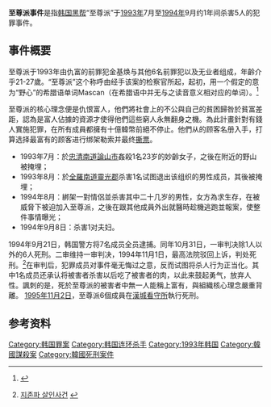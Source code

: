 {{Infobox Criminal organization
| name                =至尊派
| image               =
| caption             =
| founded on          =1993年
| founding location   =[[韩国|韩国]]
| founded by          =金基焕（김기환）
| years active        =1993年
| territory           = [[韩国|韩国]][[全罗南道|全罗南道]][[灵光郡|灵光郡]]{{link-ko|佛甲面|불갑면}}金鸡里
| ethnic makeup       =[[朝鲜族|朝鲜族]]
| membership est      =7
| criminal activities =[[谋杀|谋杀]]，[[敲诈勒索|敲诈勒索]]，[[绑架|绑架]]，[[强奸|强奸]]
| allies              =
| rivals              =
}}
'''至尊派事件'''是指[[韩国|韩国]][[黑帮|黑帮]]“至尊派”于[[1993年|1993年]]7月至[[1994年|1994年]]9月约1年间杀害5人的犯罪事件。

==事件概要==
至尊派于1993年由仇富的前罪犯金基焕与其他6名前罪犯以及无业者组成，年齡介乎21-27歲。“至尊派”这个称呼由经手该案的检察官所起，起初，用一个假定的意为“野心”的希腊语单词Mascan（在希腊语中并无与之读音意义相对应的单词）。<ref>{{Cite web|url=http://news.joins.com/article/3684096|title=“살인마 지존파 원래 조직명은 마스칸”|date=2009-07-12|language=ko|access-date=2016-08-26|archive-date=2016-08-27|archive-url=https://web.archive.org/web/20160827023817/http://news.joins.com/article/3684096|dead-url=no}}</ref>

至尊派的核心理念便是仇恨富人，他們將社會上的不公與自己的貧困歸咎於貧富差距，認為是富人佔據的資源才使得他們這些窮人永無翻身之機。為此計畫針對有錢人實施犯罪，在所有成員都擁有十億韓幣前絕不停止。他們从{{le|现代百货店|Hyundai Department Store}}的顾客名册入手，打算选择最富有的顾客进行绑架勒索并最终[[撕票|撕票]]。

* 1993年7月：於[[忠清南道|忠清南道]][[論山市|論山市]]姦殺1名23岁的妙齡女子，之後在附近的野山被掩埋；
* 1993年8月：於[[全羅南道|全羅南道]][[靈光郡|靈光郡]]杀害1名试图退出该组织的男性成员，其後被掩埋；
* 1994年8月：綁架一對情侶並杀害其中二十几岁的男性，女方為求生存，在被威脅下被迫加入至尊派，之後在跟其他成員外出就醫時趁機逃跑並報案，使整件事情曝光；
* 1994年9月8日：杀害1对夫妇。

1994年9月21日，韩国警方将7名成员全员逮捕。同年10月31日，一审判决除1人以外的6人死刑。二审维持一审判决，1994年11月1日，最高法院驳回上诉，判处死刑。<ref>{{ko icon}} [http://www.imaeil.com/sub_news/sub_news_view.php?news_id=42900&yy=2008 지존파 살인사건] {{webarchive |url=https://web.archive.org/web/20141129144202/http://www.imaeil.com/sub_news/sub_news_view.php?news_id=42900&yy=2008 |date=November 29, 2014 }}</ref>在审判后，犯罪成员对事件毫无悔过之意，反而试图将杀人行为正当化。其中1名成员还承认将被害者杀害以后吃了被害者的肉，以此来鼓起勇气，放弃人性。諷刺的是，死於至尊派的被害者中無一人能稱上富有，與組織核心理念嚴重背離。
[[1995年|1995年]][[11月2日|11月2日]]，至尊派6個成員在[[首爾看守所|漢城看守所]]執行死刑。

==参考资料==
<references/>

[[Category:韩国罪案|Category:韩国罪案]]
[[Category:韩国连环杀手|Category:韩国连环杀手]]
[[Category:1993年韩国|Category:1993年韩国]]
[[Category:韓國謀殺案|Category:韓國謀殺案]]
[[Category:韓國死刑案件|Category:韓國死刑案件]]